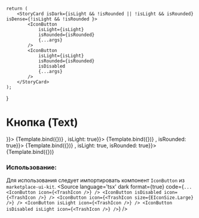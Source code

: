 
<Meta
    title="Button/Icon Button"
    component={IconButton}
/>

    return (
        <StoryCard isDark={isLight && !isRounded || !isLight && isRounded} isDense={!isLight && !isRounded }>
            <IconButton
                isLight={isLight}
                isRounded={isRounded}
                {...args}
            />
            <IconButton
                isLight={isLight}
                isRounded={isRounded}
                isDisabled
                {...args}
            />
        </StoryCard>
    );
}

# Кнопка (Text)

<Canvas>
    <Story name="Base" args={{icon: <TrashIcon />}}>
        {Template.bind({})}
    </Story>
    <Story name="Light" args={{icon: <TrashIcon />, isLight: true}}>
        {Template.bind({})}
    </Story>
    <Story name="Rounded" args={{icon: <PaperPlaneIcon />, isRounded: true}}>
        {Template.bind({})}
    </Story>
    <Story name="Rounded Light" args={{icon: <PaperPlaneIcon />, isLight: true, isRounded: true}}>
        {Template.bind({})}
    </Story>
</Canvas>

<ArgsTable of={IconButton} />

### Использование:

Для использования следует импортировать компонент `IconButton` из `marketplace-ui-kit`.
<Source
    language='tsx'
    dark
    format={true}
    code={`
        ...
        <IconButton icon={<TrashIcon />} />
        <IconButton isDisabled icon={<TrashIcon />} />
        <IconButton icon={<TrashIcon size={EIconSize.Large} />} />
        <IconButton isLight icon={<TrashIcon />} />
        <IconButton isDisabled isLight icon={<TrashIcon />} />
  `}
/>

